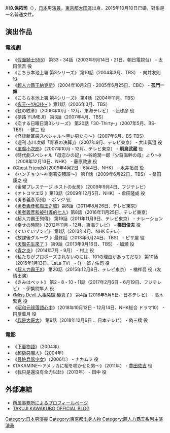 {{藝人
| 姓名 = 川久保 拓司
| 類型 = 男藝人
| 圖片 = 
| 圖片簡介 = 
| 外文名 = （{{lang|ja|かわくぼ たくじ}}）
| 本名 = 吉岡毅志
| 羅馬拼音 = Takeshi Yoshioka
| 暱稱 = Takeshi Man
| 國籍 = {{JPN}}
| 籍貫 = 
| 出生日期 = {{Birth date and age|1981|12|17}}
| 出生地點 = {{JPN}}[[东京都|东京都]][[大田區|大田區]]
| 教育程度 = [[立教大學|立教大學]]経済学部経営学科
| 逝世日期 = 
| 逝世地點 = 
| 職業 = [[演員|演員]]、電視藝人
| 配偶 = 既婚
| 兒女 = 
| 音樂類型 = 
| 演奏樂器 = 
| 出道作 = 
| 出道日期 = {{start date and age|2000}}
| 代表作 = 超人力霸王納克斯、風魔小次郎、最終兵器少女
| 活躍年代 = 
| 唱片公司 = 
| 經紀公司 =  
| 網站 = 
| 相關團體 =
| 獎項 = 
| IMDb = 
}}
'''川久保拓司'''（{{bd|1981年|12月17日}}），[[日本|日本]]男[[演員|演員]]，[[東京都|東京都]][[大田區|大田區]]出身。2015年10月10日已婚，對象是一名普通女性。

== 演出作品 ==
===電視劇===
*《[[假面騎士555|假面騎士555]]》 第33・34話（2003年9月14日・21日、朝日電視台） - 太田信吾 役
*《こちら本池上署 第3シリーズ》 第10話（2004年3月、TBS） - 向井友則 役
*《[[超人力霸王納克斯|超人力霸王納克斯]]》（2004年10月2日 - 2005年6月25日、CBC） - '''孤門一輝''' 
*《こちら本池上署 第4シリーズ》 第4話（2004年11月、TBS）
*《[[夜王|夜王〜YAOH〜]] 》第11話（2006年3月、TBS）
*《紅の紋章》（2006年10月 - 12月、東海テレビ） - 辻珠彦 役
*《夢路 YUMEJI》 第3話（2007年4月、TBS）
*《恋する日曜日第3シリーズ》 第20話「30-Thirty-」（2007年5月、BS-TBS） - 健二 役
*《怪談新耳袋スペシャル〜黒い男たち〜》（2007年6月、BS-TBS）
*《週刊 赤川次郎「青春の決算」》（2007年9月、テレビ東京） - 大山真澄 役
*《[[風魔小次郎|風魔小次郎]]》（2007年10月 - 12月、テレビ東京） - '''飛鳥武蔵''' 役
*《時代劇スペシャル「母恋ひの記」〜谷崎潤一郎『少将滋幹の母』より〜》（2008年12月13日、NHK） - 藤原敦忠 役
*《[[Ghost_Friends|Ghost Friends]]》（2009年4月2日 - 6月4日、NHK） - 永井拓海 役
*《ハンチョウ〜神南署安積班〜》 第11話（2009年6月22日、TBS） - 桑田康之 役
*《金曜プレステージ ホストの女房》（2009年9月4日、フジテレビ）
*《オトコマエ!2 》第13話（2009年12月5日、NHK） - 倉田隆成 役
*《勇者義彥系列》- ポンジ 役
*《[[勇者義彥和魔王之城|勇者義彥和魔王之城]]》第8話（2011年8月26日、テレビ東京）
*《[[勇者義彥和被引導的七人|勇者義彥和被引導的七人]]》第8話（2016年11月25日、テレビ東京）
*《超人力霸王列傳》 第19話（2011年11月9日、テレビ東京） - ナレーション
*《幸せの時間》(2012年11月 - 12月、東海テレビ） - '''篠田俊夫''' 役
*《ぐいぐいゾンビ》 第1話（2013年4月、NHK Eテレ）
*《放課後グルーヴ 》最終話（2013年6月24日、TBS） - ピザ屋 役
*《[[天魔先生來了|天魔先生來了]] 》 第9話（2013年9月16日、TBS） - 加瀬 役
*《[[青之炎|青之炎]]》（2014年7月 - 9月） - 村上 役
*《私たちがプロポーズされないのには、101の理由があってだな》 第10話（2015年1月13日、LaLa TV） - 洋一郎 / 佑司 役
*《[[超人力霸王X|超人力霸王X]]》 第20話（2015年12月8日、テレビ東京） - 橘祥吾 役（友情出演）
*《きみはペット》 第2・8・10・11話（2017年2月6日 - 6月19日、フジテレビ） - 伊集院隼人 役
*《[[Miss_Devil_人事惡魔·椿真子|Miss Devil 人事惡魔·椿真子]]》 第4話 (2018年5月5日、日本テレビ） - 高木繁克 役
*《[[昭和元祿落語心中|昭和元祿落語心中]]》（2018年10月12日 - 12月14日、NHK総合 ドラマ10） - 円屋萬月 役
*《[[我是大哥大!!|我是大哥大]]》 第9話（2018年12月9日 、日本テレビ） - 偽三橋 役

===電影===
*《[[下妻物語|下妻物語]]》（2004年）
*《[[超級惡魔人|超級惡魔人]]》（2004年）
*《[[最终兵器少女|最終兵器少女]]》（2006年） - ナカムラ 役
*《TAKAMINE〜アメリカに桜を咲かせた男〜》（2011年） - [[豊田久吉|豊田佐吉]] 役
*《我只是還沒有全力以赴》（2013年） - 田中 役

==外部連結==
*[http://www.stardust.co.jp/talent/74.html 所属事務所によるプロフィールページ] {{Wayback|url=http://www.stardust.co.jp/talent/74.html |date=20080601054828 }}
*[http://stblog.stardust-web.net/kawakubotakuji/ TAKUJI KAWAKUBO OFFICIAL BLOG] {{Wayback|url=http://stblog.stardust-web.net/kawakubotakuji/ |date=20160304132346 }}

{{先代次代|平成[[超人力霸王系列|超人力霸王系列]]<br />历届演出者|'''川久保拓司'''（第5代）<br />（2004年、『[[超人力霸王納克斯|納克斯]]』）|[[杉浦太陽|杉浦太陽]]（第4代）<br />（2001年、『[[超人力霸王高斯|高斯]]』）|[[青山草太|青山草太]]（第6代）<br />（2005年、『[[超人力霸王馬克斯|馬克斯]]』）}}

{{超人力霸王系列主演演員}}


{{DEFAULTSORT:Kawakubo Takuji}}
[[Category:日本男演員|Category:日本男演員]]
[[Category:東京都出身人物|Category:東京都出身人物]]
[[Category:超人力霸王系列主演演員|Category:超人力霸王系列主演演員]]